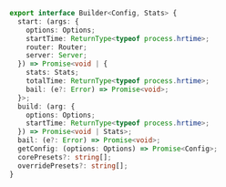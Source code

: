 ```ts
export interface Builder<Config, Stats> {
  start: (args: {
    options: Options;
    startTime: ReturnType<typeof process.hrtime>;
    router: Router;
    server: Server;
  }) => Promise<void | {
    stats: Stats;
    totalTime: ReturnType<typeof process.hrtime>;
    bail: (e?: Error) => Promise<void>;
  }>;
  build: (arg: {
    options: Options;
    startTime: ReturnType<typeof process.hrtime>;
  }) => Promise<void | Stats>;
  bail: (e?: Error) => Promise<void>;
  getConfig: (options: Options) => Promise<Config>;
  corePresets?: string[];
  overridePresets?: string[];
}
```